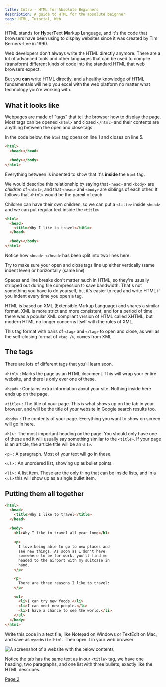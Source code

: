 ```yaml
---
title: Intro - HTML for Absolute Beginners
description: A guide to HTML for the absolute beignner
tags: HTML, Tutorial, Web
---
```


HTML stands for **H**yper**T**ext **M**arkup **L**anguage, and it's the code that browsers have been using to display websites since it was created by Tim Berners-Lee in 1990.

Web developers don't always write the HTML directly anymore. There are a lot of advanced tools and other languages that can be used to compile (transform) different kinds of code into the standard HTML that web browsers expect.

But you **can** write HTML directly, and a healthy knowledge of HTML fundamentals will help you excel with the web platform no matter what technology you're working with.

## What it looks like

Webpages are made of "tags" that tell the browser how to display the page. Most tags can be opened `<html>` and closed `</html>` and their contents are anything between the open and close tags.

In the code below, the `html` tag opens on line 1 and closes on line 5.

```html numbered {1,5}
<html>
  <head></head>

  <body></body>
</html>
```

Everything between is indented to show that it's **inside** the `html` tag.

<SideNote>

We would describe this relationship by saying that `<head>` and `<body>` are _children_ of `<html>`, and that `<head>` and `<body>` are siblings of each other. It follows that `<html>` would be the parent of each.

</SideNote>

Children can have their own children, so we can put a `<title>` inside `<head>` and we can put regular text inside the `<title>`

```html numbered {3}
<html>
  <head>
    <title>Why I like to travel</title>
  </head>

  <body></body>
</html>
```

Notice how `<head> </head>` has been split into two lines here.

Try to make sure your open and close tags line up either vertically (same indent level) or horizontally (same line)

Spaces and line breaks don't matter much in HTML, so they're usually stripped out during file compression to save bandwidth. That's not something you have to do yourself, but it's easier to read and write HTML if you indent every time you open a tag.

<SideNote>

HTML is based on XML (Extensible Markup Language) and shares a similar format. XML is more strict and more consistent, and for a period of time there was a popular XML compliant version of HTML called XHTML, but modern HTML no longer concerns itself with the rules of XML.

This tag format with pairs of `<tag>` and `</tag>` to open and close, as well as the self-closing format of `<tag />`, comes from XML.

</SideNote>

## The tags

There are lots of different tags that you'll learn soon.

`<html>`
: Marks the page as an HTML document. This will wrap your entire website, and there is only ever one of these.

`<head>`
: Contains extra information about your site. Nothing inside here ends up on the page.

`<title>`
: The title of your page. This is what shows up on the tab in your browser, and will be the title of your website in Google search results too.

`<body>`
: The contents of your page. Everything you want to show on screen will go in here.

`<h1>`
: The most important heading on the page. You should only have one of these and it will usually say something similar to the `<title>`. If your page is an article, the article title will be an `<h1>`.

`<p>`
: A paragraph. Most of your text will go in these.

`<ul>`
: An unordered list, showing up as bullet points.

`<li>`
: A list item. These are the only thing that can be inside lists, and in a `<ul>` this will show up as a single bullet item.

## Putting them all together

```html numbered
<html>
  <head>
    <title>Why I like to travel</title>
  </head>

  <body>
    <h1>Why I like to travel all year long</h1>

    <p>
      I love being able to go to new places and
      see new things. As soon as I don't have
      somewhere to be for work, you'll find me
      headed to the airport with my suitcase in
      hand.
    </p>

    <p>
      There are three reasons I like to travel:
    </p>

    <ul>
      <li>I can try new foods.</li>
      <li>I can meet new people.</li>
      <li>I have a chance to see the world.</li>
    </ul>
  </body>
</html>
```

Write this code in a text file, like Notepad on Windows or TextEdit on Mac, and save as `mywebsite.html`. Then open it in your web browser

![A screenshot of a website with the below contents](/images/html-101_2021-06-23-21-55-57.png)

Notice the tab has the same text as in our `<title>` tag,
we have one heading, two paragraphs, and one list with three bullets, exactly like the HTML describes.

[Page 2](./html-for-beginners-02)
